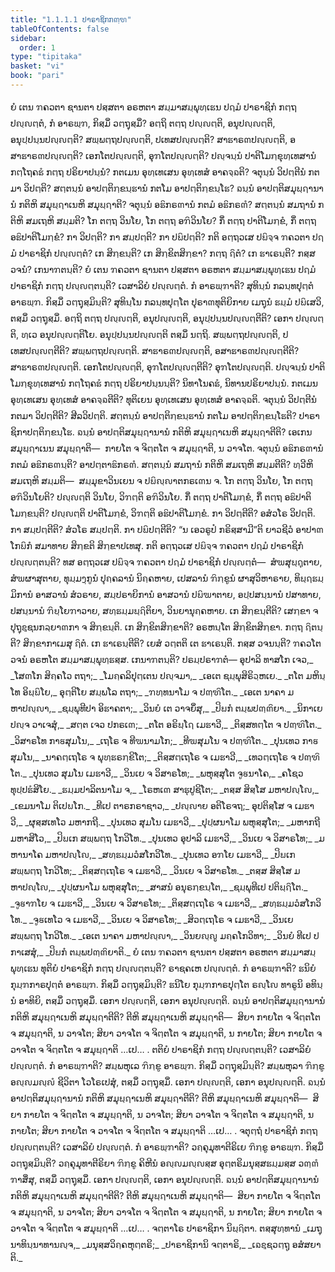 ```yaml
---
title: "1.1.1.1 ປາຣາຊິກກຓ຺ຑ"
tableOfContents: false
sidebar:
  order: 1
type: "tipitaka"
basket: "vi"
book: "pari"
---
```



<DynamicBreadcrumb />

<Division number="1" book="pari">

<Paragraph number="2" book="pari">
ຍໍ ເຕນ ຠຄວຕາ ຊານຕາ ປສ຺ສຕາ ອຣຫຕາ ສມ຺ມາສມ຺ພຸທ຺ເຘນ ປຐມໍ ປາຣາຊິກໍ ກຕ຺ຖ ປຎ຺ຎຕ຺ຕໍ, ກໍ ອາຣພ຺ຠ, ກິສ຺ມິໍ ວຕ຺ຖຸສ຺ມິໍ? ອຕ຺ຖິ ຕຕ຺ຖ ປຎ຺ຎຕ຺ຕິ, ອນຸປຎ຺ຎຕ຺ຕິ, ອນຸປ຺ປນ຺ນປຎ຺ຎຕ຺ຕິ? ສພ຺ພຕ຺ຖປຎ຺ຎຕ຺ຕິ, ປເທສປຎ຺ຎຕ຺ຕິ? ສາຘາຣຓປຎ຺ຎຕ຺ຕິ, ອສາຘາຣຓປຎ຺ຎຕ຺ຕິ? ເອກໂຕປຎ຺ຎຕ຺ຕິ, ອຸຠໂຕປຎ຺ຎຕ຺ຕິ? ປຎ຺ຈນ຺ນໍ ປາຕິໂມກ຺ຂຸທ຺ເທສານໍ ກຕ຺ໂຖຄຘໍ ກຕ຺ຖ ປຣິຍາປນ຺ນໍ? ກຕເມນ ອຸທ຺ເທເສນ ອຸທ຺ເທສໍ ອາຄຈ຺ຉຕິ? ຈຕຸນ຺ນໍ ວິປຕ຺ຕີນໍ ກຕມາ ວິປຕ຺ຕິ? ສຕ຺ຕນ຺ນໍ ອາປຕ຺ຕິກ຺ຂນ຺ຘານໍ ກຕໂມ ອາປຕ຺ຕິກ຺ຂນ຺ໂຘ? ຉນ຺ນໍ ອາປຕ຺ຕິສມຸຏ຺ຐານານໍ ກຕິຫິ ສມຸຏ຺ຐາເນຫິ ສມຸຏ຺ຐາຕິ? ຈຕຸນ຺ນໍ ອຘິກຣຓານໍ ກຕມໍ ອຘິກຣຓໍ? ສຕ຺ຕນ຺ນໍ ສມຖານໍ ກຕິຫິ ສມເຖຫິ ສມ຺ມຕິ? ໂກ ຕຕ຺ຖ ວິນໂຍ, ໂກ ຕຕ຺ຖ ອຠິວິນໂຍ? ກິໍ ຕຕ຺ຖ ປາຕິໂມກ຺ຂໍ, ກິໍ ຕຕ຺ຖ ອຘິປາຕິໂມກ຺ຂໍ? ກາ ວິປຕ຺ຕິ? ກາ ສມ຺ປຕ຺ຕິ? ກາ ປຏິປຕ຺ຕິ? ກຕິ ອຕ຺ຖວເສ ປຏິຈ຺ຈ ຠຄວຕາ ປຐມໍ ປາຣາຊິກໍ ປຎ຺ຎຕ຺ຕໍ? ເກ ສິກ຺ຂນ຺ຕິ? ເກ ສິກ຺ຂິຕສິກ຺ຂາ? ກຕ຺ຖ ຐິຕໍ? ເກ ຘາເຣນ຺ຕິ? ກສ຺ສ ວຈນໍ? ເກນາຠຕນ຺ຕິ?
</Paragraph>

</Division>
<Division number="2" book="pari">

<Paragraph number="3" book="pari">
ຍໍ ເຕນ ຠຄວຕາ ຊານຕາ ປສ຺ສຕາ ອຣຫຕາ ສມ຺ມາສມ຺ພຸທ຺ເຘນ ປຐມໍ ປາຣາຊິກໍ ກຕ຺ຖ ປຎ຺ຎຕ຺ຕນ຺ຕິ? ເວສາລິຍໍ ປຎ຺ຎຕ຺ຕໍ. ກໍ ອາຣພ຺ຠາຕິ? ສຸທິນ຺ນໍ ກລນ຺ທປຸຕ຺ຕໍ ອາຣພ຺ຠ. ກິສ຺ມິໍ ວຕ຺ຖຸສ຺ມິນ຺ຕິ? ສຸທິນ຺ໂນ ກລນ຺ທປຸຕ຺ໂຕ ປຸຣາຓທຸຕິຍິກາຍ ເມຖຸນໍ ຘມ຺ມໍ ປຏິເສວິ, ຕສ຺ມິໍ ວຕ຺ຖຸສ຺ມິໍ. ອຕ຺ຖິ ຕຕ຺ຖ ປຎ຺ຎຕ຺ຕິ, ອນຸປຎ຺ຎຕ຺ຕິ, ອນຸປ຺ປນ຺ນປຎ຺ຎຕ຺ຕີຕິ? ເອກາ ປຎ຺ຎຕ຺ຕິ, ທ຺ເວ ອນຸປຎ຺ຎຕ຺ຕິໂຍ. ອນຸປ຺ປນ຺ນປຎ຺ຎຕ຺ຕິ ຕສ຺ມິໍ ນຕ຺ຖິ. ສພ຺ພຕ຺ຖປຎ຺ຎຕ຺ຕິ, ປເທສປຎ຺ຎຕ຺ຕີຕິ? ສພ຺ພຕ຺ຖປຎ຺ຎຕ຺ຕິ. ສາຘາຣຓປຎ຺ຎຕ຺ຕິ, ອສາຘາຣຓປຎ຺ຎຕ຺ຕີຕິ? ສາຘາຣຓປຎ຺ຎຕ຺ຕິ. ເອກໂຕປຎ຺ຎຕ຺ຕິ, ອຸຠໂຕປຎ຺ຎຕ຺ຕີຕິ? ອຸຠໂຕປຎ຺ຎຕ຺ຕິ. ປຎ຺ຈນ຺ນໍ ປາຕິໂມກ຺ຂຸທ຺ເທສານໍ ກຕ຺ໂຖຄຘໍ ກຕ຺ຖ ປຣິຍາປນ຺ນນ຺ຕິ? ນິທາໂນຄຘໍ, ນິທານປຣິຍາປນ຺ນໍ. ກຕເມນ ອຸທ຺ເທເສນ ອຸທ຺ເທສໍ ອາຄຈ຺ຉຕີຕິ? ທຸຕິເຍນ ອຸທ຺ເທເສນ ອຸທ຺ເທສໍ ອາຄຈ຺ຉຕິ. ຈຕຸນ຺ນໍ ວິປຕ຺ຕີນໍ ກຕມາ ວິປຕ຺ຕີຕິ? ສີລວິປຕ຺ຕິ. ສຕ຺ຕນ຺ນໍ ອາປຕ຺ຕິກ຺ຂນ຺ຘານໍ ກຕໂມ ອາປຕ຺ຕິກ຺ຂນ຺ໂຘຕິ? ປາຣາຊິກາປຕ຺ຕິກ຺ຂນ຺ໂຘ. ຉນ຺ນໍ ອາປຕ຺ຕິສມຸຏ຺ຐານານໍ ກຕິຫິ ສມຸຏ຺ຐາເນຫິ ສມຸຏ຺ຐາຕີຕິ? ເອເກນ ສມຸຏ຺ຐາເນນ ສມຸຏ຺ຐາຕິ—  ກາຍໂຕ ຈ ຈິຕ຺ຕໂຕ ຈ ສມຸຏ຺ຐາຕິ, ນ ວາຈໂຕ. ຈຕຸນ຺ນໍ ອຘິກຣຓານໍ ກຕມໍ ອຘິກຣຓນ຺ຕິ? ອາປຕ຺ຕາຘິກຣຓໍ. ສຕ຺ຕນ຺ນໍ ສມຖານໍ ກຕິຫິ ສມເຖຫິ ສມ຺ມຕີຕິ? ທ຺ວີຫິ ສມເຖຫິ ສມ຺ມຕິ—  ສມ຺ມຸຂາວິນເຍນ ຈ ປຏິຎ຺ຎາຕກຣເຓນ ຈ. ໂກ ຕຕ຺ຖ ວິນໂຍ, ໂກ ຕຕ຺ຖ ອຠິວິນໂຍຕິ? ປຎ຺ຎຕ຺ຕິ ວິນໂຍ, ວິຠຕ຺ຕິ ອຠິວິນໂຍ. ກິໍ ຕຕ຺ຖ ປາຕິໂມກ຺ຂໍ, ກິໍ ຕຕ຺ຖ ອຘິປາຕິໂມກ຺ຂນ຺ຕິ? ປຎ຺ຎຕ຺ຕິ ປາຕິໂມກ຺ຂໍ, ວິຠຕ຺ຕິ ອຘິປາຕິໂມກ຺ຂໍ. ກາ ວິປຕ຺ຕີຕິ? ອສໍວໂຣ ວິປຕ຺ຕິ. ກາ ສມ຺ປຕ຺ຕີຕິ? ສໍວໂຣ ສມ຺ປຕ຺ຕິ. ກາ ປຏິປຕ຺ຕີຕິ? “ນ ເອວຣູປໍ ກຣິສ຺ສາມີ”ຕິ ຍາວຊີວໍ ອາປາຓໂກຏິກໍ ສມາທາຍ ສິກ຺ຂຕິ ສິກ຺ຂາປເທສຸ. ກຕິ ອຕ຺ຖວເສ ປຏິຈ຺ຈ ຠຄວຕາ ປຐມໍ ປາຣາຊິກໍ ປຎ຺ຎຕ຺ຕນ຺ຕິ? ທສ ອຕ຺ຖວເສ ປຏິຈ຺ຈ ຠຄວຕາ ປຐມໍ ປາຣາຊິກໍ ປຎ຺ຎຕ຺ຕໍ—  ສໍຆສຸຏ຺ຐຸຕາຍ, ສໍຆຜາສຸຕາຍ, ທຸມ຺ມງ຺ກູນໍ ປຸຄ຺ຄລານໍ ນິຄ຺ຄຫາຍ, ເປສລານໍ ຠິກ຺ຂູນໍ ຜາສຸວິຫາຣາຍ, ທິຏ຺ຐຘມ຺ມິການໍ ອາສວານໍ ສໍວຣາຍ, ສມ຺ປຣາຍິການໍ ອາສວານໍ ປຏິຆາຕາຍ, ອປ຺ປສນ຺ນານໍ ປສາທາຍ, ປສນ຺ນານໍ ຠິຍ຺ໂຍຠາວາຍ, ສທ຺ຘມ຺ມຏ຺ຐິຕິຍາ, ວິນຍານຸຄ຺ຄຫາຍ. ເກ ສິກ຺ຂນ຺ຕີຕິ? ເສກ຺ຂາ ຈ ປຸຖຸຊ຺ຊນກລ຺ຍາຓກາ ຈ ສິກ຺ຂນ຺ຕິ. ເກ ສິກ຺ຂິຕສິກ຺ຂາຕິ? ອຣຫນ຺ໂຕ ສິກ຺ຂິຕສິກ຺ຂາ. ກຕ຺ຖ ຐິຕນ຺ຕິ? ສິກ຺ຂາກາເມສຸ ຐິຕໍ. ເກ ຘາເຣນ຺ຕີຕິ? ເຍສໍ ວຕ຺ຕຕິ ເຕ ຘາເຣນ຺ຕິ. ກສ຺ສ ວຈນນ຺ຕິ? ຠຄວໂຕ ວຈນໍ ອຣຫໂຕ ສມ຺ມາສມ຺ພຸທ຺ຘສ຺ສ. ເກນາຠຕນ຺ຕິ? ປຣມ຺ປຣາຠຕໍ—
</Paragraph>

</Division>
<Division number="3" book="pari">

<Paragraph number="4" type="verses" book="pari">
ອຸປາລິ ທາສໂກ ເຈວ,_  
_ໂສຓໂກ ສິຄ຺ຄໂວ ຕຖາ;_  
_ໂມຄ຺ຄລິປຸຕ຺ເຕນ ປຎ຺ຈມາ,_  
_ເອເຕ ຊມ຺ພຸສິຣິວ຺ຫເຍ._  

</Paragraph>

<Paragraph number="5" book="pari">
_ຕໂຕ ມຫິນ຺ໂທ ອິຏ຺ຏິໂຍ,_  
ອຸຕ຺ຕິໂຍ ສມ຺ພໂລ ຕຖາ;_  
_ຠທ຺ທນາໂມ ຈ ປຓ຺ຑິໂຕ._  

</Paragraph>

<Paragraph number="6" type="verses" book="pari">
_ເອເຕ ນາຄາ ມຫາປຎ຺ຎາ,_  
_ຊມ຺ພຸທີປາ ອິຘາຄຕາ;_  
_ວິນຍໍ ເຕ ວາຈຍິໍສຸ,_  
_ປິຏກໍ ຕມ຺ພປຓ຺ຓິຍາ._  

</Paragraph>

<Paragraph number="7" type="verses" book="pari">
_ນິກາເຍ ປຎ຺ຈ ວາເຈສຸໍ,_  
_ສຕ຺ຕ ເຈວ ປກຣເຓ;_  
_ຕໂຕ ອຣິຏ຺ໂຐ ເມຘາວີ,_  
_ຕິສ຺ສທຕ຺ໂຕ ຈ ປຓ຺ຑິໂຕ._  

</Paragraph>

<Paragraph number="8" type="verses" book="pari">
_ວິສາຣໂທ ກາຬສຸມໂນ,_  
_ເຖໂຣ ຈ ທີຆນາມໂກ;_  
_ທີຆສຸມໂນ ຈ ປຓ຺ຑິໂຕ._  

</Paragraph>

<Paragraph number="9" type="verses" book="pari">
_ປຸນເທວ ກາຬສຸມໂນ,_  
_ນາຄຕ຺ເຖໂຣ ຈ ພຸທ຺ຘຣກ຺ຂິໂຕ;_  
_ຕິສ຺ສຕ຺ເຖໂຣ ຈ ເມຘາວີ,_  
_ເທວຕ຺ເຖໂຣ ຈ ປຓ຺ຑິໂຕ._  

</Paragraph>

<Paragraph number="10" type="verses" book="pari">
_ປຸນເທວ ສຸມໂນ ເມຘາວີ,_  
_ວິນເຍ ຈ ວິສາຣໂທ;_  
_ພຫຸສ຺ສຸໂຕ ຈູຬນາໂຄ,_  
_ຄໂຊວ ທຸປ຺ປຘໍສິໂຍ._  

</Paragraph>

<Paragraph number="11" type="verses" book="pari">
_ຘມ຺ມປາລິຕນາໂມ ຈ,_  
_ໂຣຫເຓ ສາຘຸປູຊິໂຕ;_  
_ຕສ຺ສ ສິສ຺ໂສ ມຫາປຎ຺ໂຎ,_  
_ເຂມນາໂມ ຕິເປຏໂກ._  

</Paragraph>

<Paragraph number="12" type="verses" book="pari">
_ທີເປ ຕາຣກຣາຊາວ,_  
_ປຎ຺ຎາຍ ອຕິໂຣຈຖ;_  
ອຸປຕິສ຺ໂສ ຈ ເມຘາວີ,_  
_ຜຸສ຺ສເທໂວ ມຫາກຖີ._  

</Paragraph>

<Paragraph number="13" type="verses" book="pari">
_ປຸນເທວ ສຸມໂນ ເມຘາວີ,_  
_ປຸປ຺ຜນາໂມ ພຫຸສ຺ສຸໂຕ;_  
_ມຫາກຖີ ມຫາສິໂວ,_  
_ປິຏເກ ສພ຺ພຕ຺ຖ ໂກວິໂທ._  

</Paragraph>

<Paragraph number="14" type="verses" book="pari">
_ປຸນເທວ ອຸປາລິ ເມຘາວີ,_  
_ວິນເຍ ຈ ວິສາຣໂທ;_  
_ມຫານາໂຄ ມຫາປຎ຺ໂຎ,_  
_ສທ຺ຘມ຺ມວໍສໂກວິໂທ._  

</Paragraph>

<Paragraph number="15" type="verses" book="pari">
_ປຸນເທວ ອຠໂຍ ເມຘາວີ,_  
_ປິຏເກ ສພ຺ພຕ຺ຖ ໂກວິໂທ;_  
_ຕິສ຺ສຕ຺ເຖໂຣ ຈ ເມຘາວີ,_  
_ວິນເຍ ຈ ວິສາຣໂທ._  

</Paragraph>

<Paragraph number="16" type="verses" book="pari">
_ຕສ຺ສ ສິສ຺ໂສ ມຫາປຎ຺ໂຎ,_  
_ປຸປ຺ຜນາໂມ ພຫຸສ຺ສຸໂຕ;_  
_ສາສນໍ ອນຸຣກ຺ຂນ຺ໂຕ,_  
_ຊມ຺ພຸທີເປ ປຕິຏ຺ຐິໂຕ._  

</Paragraph>

<Paragraph number="17" type="verses" book="pari">
_ຈູຬາຠໂຍ ຈ ເມຘາວີ,_  
_ວິນເຍ ຈ ວິສາຣໂທ;_  
_ຕິສ຺ສຕ຺ເຖໂຣ ຈ ເມຘາວີ,_  
_ສທ຺ຘມ຺ມວໍສໂກວິໂທ._  

</Paragraph>

<Paragraph number="18" type="verses" book="pari">
_ຈູຬເທໂວ ຈ ເມຘາວີ,_  
_ວິນເຍ ຈ ວິສາຣໂທ;_  
_ສິວຕ຺ເຖໂຣ ຈ ເມຘາວີ,_  
_ວິນເຍ ສພ຺ພຕ຺ຖ ໂກວິໂທ._  

</Paragraph>

<Paragraph number="19" type="verses" book="pari">
_ເອເຕ ນາຄາ ມຫາປຎ຺ຎາ,_  
_ວິນຍຎ຺ຎູ ມຄ຺ຄໂກວິທາ;_  
_ວິນຍໍ ທີເປ ປກາເສສຸໍ,_  
_ປິຏກໍ ຕມ຺ພປຓ຺ຓິຍາຕິ._  

</Paragraph>

</Division>
<Division number="4" book="pari">

<Paragraph number="20" book="pari">
ຍໍ ເຕນ ຠຄວຕາ ຊານຕາ ປສ຺ສຕາ ອຣຫຕາ ສມ຺ມາສມ຺ພຸທ຺ເຘນ ທຸຕິຍໍ ປາຣາຊິກໍ ກຕ຺ຖ ປຎ຺ຎຕ຺ຕນ຺ຕິ? ຣາຊຄເຫ ປຎ຺ຎຕ຺ຕໍ. ກໍ ອາຣພ຺ຠາຕິ? ຘນິຍໍ ກຸມ຺ຠກາຣປຸຕ຺ຕໍ ອາຣພ຺ຠ. ກິສ຺ມິໍ ວຕ຺ຖຸສ຺ມິນ຺ຕິ? ຘນິໂຍ ກຸມ຺ຠກາຣປຸຕ຺ໂຕ ຣຎ຺ໂຎ ທາຣູນິ ອທິນ຺ນໍ ອາທິຍິ, ຕສ຺ມິໍ ວຕ຺ຖຸສ຺ມິໍ. ເອກາ ປຎ຺ຎຕ຺ຕິ, ເອກາ ອນຸປຎ຺ຎຕ຺ຕິ. ຉນ຺ນໍ ອາປຕ຺ຕິສມຸຏ຺ຐານານໍ ກຕິຫິ ສມຸຏ຺ຐາເນຫິ ສມຸຏ຺ຐາຕີຕິ? ຕີຫິ ສມຸຏ຺ຐາເນຫິ ສມຸຏ຺ຐາຕິ—  ສິຍາ ກາຍໂຕ ຈ ຈິຕ຺ຕໂຕ ຈ ສມຸຏ຺ຐາຕິ, ນ ວາຈໂຕ; ສິຍາ ວາຈໂຕ ຈ ຈິຕ຺ຕໂຕ ຈ ສມຸຏ຺ຐາຕິ, ນ ກາຍໂຕ; ສິຍາ ກາຍໂຕ ຈ ວາຈໂຕ ຈ ຈິຕ຺ຕໂຕ ຈ ສມຸຏ຺ຐາຕິ …ເປ… .
</Paragraph>

</Division>
<Division number="5" book="pari">

<Paragraph number="21" book="pari">
ຕຕິຍໍ ປາຣາຊິກໍ ກຕ຺ຖ ປຎ຺ຎຕ຺ຕນ຺ຕິ? ເວສາລິຍໍ ປຎ຺ຎຕ຺ຕໍ. ກໍ ອາຣພ຺ຠາຕິ? ສມ຺ພຫຸເລ ຠິກ຺ຂູ ອາຣພ຺ຠ. ກິສ຺ມິໍ ວຕ຺ຖຸສ຺ມິນ຺ຕິ? ສມ຺ພຫຸລາ ຠິກ຺ຂູ ອຎ຺ຎມຎ຺ຎໍ ຊີວິຕາ ໂວໂຣເປສຸໍ, ຕສ຺ມິໍ ວຕ຺ຖຸສ຺ມິໍ. ເອກາ ປຎ຺ຎຕ຺ຕິ, ເອກາ ອນຸປຎ຺ຎຕ຺ຕິ. ຉນ຺ນໍ ອາປຕ຺ຕິສມຸຏ຺ຐານານໍ ກຕິຫິ ສມຸຏ຺ຐາເນຫິ ສມຸຏ຺ຐາຕີຕິ? ຕີຫິ ສມຸຏ຺ຐາເນຫິ ສມຸຏ຺ຐາຕິ—  ສິຍາ ກາຍໂຕ ຈ ຈິຕ຺ຕໂຕ ຈ ສມຸຏ຺ຐາຕິ, ນ ວາຈໂຕ; ສິຍາ ວາຈໂຕ ຈ ຈິຕ຺ຕໂຕ ຈ ສມຸຏ຺ຐາຕິ, ນ ກາຍໂຕ; ສິຍາ ກາຍໂຕ ຈ ວາຈໂຕ ຈ ຈິຕ຺ຕໂຕ ຈ ສມຸຏ຺ຐາຕິ …ເປ… .
</Paragraph>

</Division>
<Division number="6" book="pari">

<Paragraph number="22" book="pari">
ຈຕຸຕ຺ຖໍ ປາຣາຊິກໍ ກຕ຺ຖ ປຎ຺ຎຕ຺ຕນ຺ຕິ? ເວສາລິຍໍ ປຎ຺ຎຕ຺ຕໍ. ກໍ ອາຣພ຺ຠາຕິ? ວຄ຺ຄຸມຸທາຕີຣິເຍ ຠິກ຺ຂູ ອາຣພ຺ຠ. ກິສ຺ມິໍ ວຕ຺ຖຸສ຺ມິນ຺ຕິ? ວຄ຺ຄຸມຸທາຕີຣິຍາ ຠິກ຺ຂູ ຄິຫີນໍ ອຎ຺ຎມຎ຺ຎສ຺ສ ອຸຕ຺ຕຣິມນຸສ຺ສຘມ຺ມສ຺ສ ວຓ຺ຓໍ ຠາສິໍສຸ, ຕສ຺ມິໍ ວຕ຺ຖຸສ຺ມິໍ. ເອກາ ປຎ຺ຎຕ຺ຕິ, ເອກາ ອນຸປຎ຺ຎຕ຺ຕິ. ຉນ຺ນໍ ອາປຕ຺ຕິສມຸຏ຺ຐານານໍ ກຕິຫິ ສມຸຏ຺ຐາເນຫິ ສມຸຏ຺ຐາຕີຕິ? ຕີຫິ ສມຸຏ຺ຐາເນຫິ ສມຸຏ຺ຐາຕິ—  ສິຍາ ກາຍໂຕ ຈ ຈິຕ຺ຕໂຕ ຈ ສມຸຏ຺ຐາຕິ, ນ ວາຈໂຕ; ສິຍາ ວາຈໂຕ ຈ ຈິຕ຺ຕໂຕ ຈ ສມຸຏ຺ຐາຕິ, ນ ກາຍໂຕ; ສິຍາ ກາຍໂຕ ຈ ວາຈໂຕ ຈ ຈິຕ຺ຕໂຕ ຈ ສມຸຏ຺ຐາຕິ …ເປ… .

</Paragraph>
</Division>

<Paragraph number="23" type="center" book="pari">
ຈຕ຺ຕາໂຣ ປາຣາຊິກາ ນິຏ຺ຐິຕາ.



</Paragraph>

<Paragraph number="24" type="center" book="pari">
ຕສ຺ສຸທ຺ທານໍ


</Paragraph>

<Paragraph number="25" type="verses" book="pari">
_ເມຖຸນາທິນ຺ນາທານຎ຺ຈ,_  
_ມນຸສ຺ສວິຄ຺ຄຫຸຕ຺ຕຣິ;_  
_ປາຣາຊິການິ ຈຕ຺ຕາຣິ,_  
_ເຉຊ຺ຊວຕ຺ຖູ ອສໍສຍາຕິ._
</Paragraph>